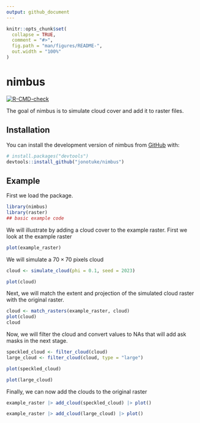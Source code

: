 ```yaml
---
output: github_document
---
```


<!-- README.md is generated from README.Rmd. Please edit that file -->

```r
knitr::opts_chunk$set(
  collapse = TRUE,
  comment = "#>",
  fig.path = "man/figures/README-",
  out.width = "100%"
)
```

# nimbus

<!-- badges: start -->
[![R-CMD-check](https://github.com/jonotuke/nimbus/actions/workflows/R-CMD-check.yaml/badge.svg)](https://github.com/jonotuke/nimbus/actions/workflows/R-CMD-check.yaml)
<!-- badges: end -->

The goal of nimbus is to simulate cloud cover and add it to raster files. 

## Installation

You can install the development version of nimbus from [GitHub](https://github.com/) with:

``` r
# install.packages("devtools")
devtools::install_github("jonotuke/nimbus")
```

## Example

First we load the package. 

```r
library(nimbus)
library(raster)
## basic example code
```

We will illustrate by adding a cloud cover to the example raster. First we look at the example raster

```r
plot(example_raster)
```

We will simulate a $70 \times 70$ pixels cloud

```r
cloud <- simulate_cloud(phi = 0.1, seed = 2023)
```

```r
plot(cloud)
```

Next, we will match the extent and projection of the simulated cloud raster with the original raster. 

```r
cloud <- match_rasters(example_raster, cloud)
plot(cloud)
cloud
```

Now, we will filter the cloud and convert values to NAs that will add ask masks in the next stage. 

```r
speckled_cloud <- filter_cloud(cloud)
large_cloud <- filter_cloud(cloud, type = "large")
```

```r
plot(speckled_cloud)
```

```r
plot(large_cloud)
```

Finally, we can now add the clouds to the original raster

```r
example_raster |> add_cloud(speckled_cloud) |> plot()
```

```r
example_raster |> add_cloud(large_cloud) |> plot()
```








